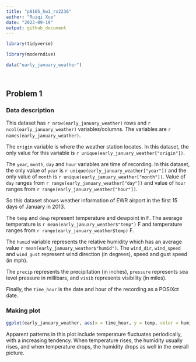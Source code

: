 ```yaml
---
title: "p8105_hw1_rx2236"
author: "Ruiqi Xue"
date: "2023-09-19"
output: github_document
---
```

```r
library(tidyverse)
```



```r
library(moderndive)

data("early_january_weather")

  
```


## Problem 1
### Data description
This dataset has `r nrow(early_january_weather)` rows and `r ncol(early_january_weather)` variables/columns.
The variables are `r names(early_january_weather)`.

The `origin` variable is where the weather station locates. In this dataset, the only value for this variable is `r unique(early_january_weather["origin"])`.

The `year`, `month`, `day` and `hour` variables are time of recording. 
In this dataset, the only value of `year` is `r unique(early_january_weather["year"])` and the only value of `month` is `r unique(early_january_weather["month"])`. 
Value of `day` ranges from `r range(early_january_weather["day"])` and value of `hour` ranges from `r range(early_january_weather["hour"])`. 

So this dataset shows weather information of EWR airport in the first 15 days of January in 2013.

The `temp` and `dewp` represent temperature and dewpoint in F. The average temperature is `r mean(early_january_weather$"temp")` F and temperature ranges from `r range(early_january_weather$temp)` F. 

The `humid` variable represents the relative humidity which has an average value `r mean(early_january_weather$"humid")`.
The `wind_dir`, `wind_speed` and `wind_gust` represent wind direction (in degrees), speed and gust speed (in mph).

The `precip` represents the precipitation (in inches), `pressure` represents sea level pressure in millibars, and `visib` represents visibility (in miles).

Finally, the `time_hour` is the date and hour of the recording as a POSIXct date.

### Making plot
```r
ggplot(early_january_weather, aes(x = time_hour, y = temp, color = humid)) + geom_point()
```

Apparent patterns in this plot include temperature fluctuates periodically, with a increasing tendency. When temperature rises, the humidity usually rises, and when temperature drops, the humidity drops as well in the overall picture. 



